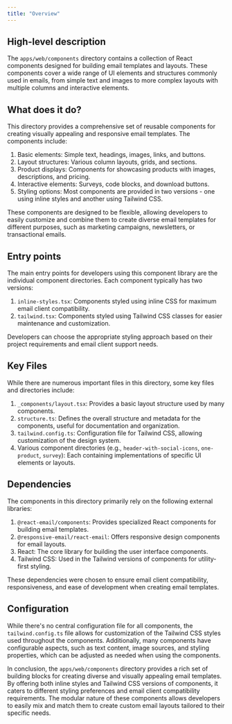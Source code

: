 ```yaml
---
title: "Overview"
---
```


## High-level description
The `apps/web/components` directory contains a collection of React components designed for building email templates and layouts. These components cover a wide range of UI elements and structures commonly used in emails, from simple text and images to more complex layouts with multiple columns and interactive elements.

## What does it do?
This directory provides a comprehensive set of reusable components for creating visually appealing and responsive email templates. The components include:

1. Basic elements: Simple text, headings, images, links, and buttons.
2. Layout structures: Various column layouts, grids, and sections.
3. Product displays: Components for showcasing products with images, descriptions, and pricing.
4. Interactive elements: Surveys, code blocks, and download buttons.
5. Styling options: Most components are provided in two versions - one using inline styles and another using Tailwind CSS.

These components are designed to be flexible, allowing developers to easily customize and combine them to create diverse email templates for different purposes, such as marketing campaigns, newsletters, or transactional emails.

## Entry points
The main entry points for developers using this component library are the individual component directories. Each component typically has two versions:

1. `inline-styles.tsx`: Components styled using inline CSS for maximum email client compatibility.
2. `tailwind.tsx`: Components styled using Tailwind CSS classes for easier maintenance and customization.

Developers can choose the appropriate styling approach based on their project requirements and email client support needs.

## Key Files
While there are numerous important files in this directory, some key files and directories include:

1. `_components/layout.tsx`: Provides a basic layout structure used by many components.
2. `structure.ts`: Defines the overall structure and metadata for the components, useful for documentation and organization.
3. `tailwind.config.ts`: Configuration file for Tailwind CSS, allowing customization of the design system.
4. Various component directories (e.g., `header-with-social-icons`, `one-product`, `survey`): Each containing implementations of specific UI elements or layouts.

## Dependencies
The components in this directory primarily rely on the following external libraries:

1. `@react-email/components`: Provides specialized React components for building email templates.
2. `@responsive-email/react-email`: Offers responsive design components for email layouts.
3. React: The core library for building the user interface components.
4. Tailwind CSS: Used in the Tailwind versions of components for utility-first styling.

These dependencies were chosen to ensure email client compatibility, responsiveness, and ease of development when creating email templates.

## Configuration
While there's no central configuration file for all components, the `tailwind.config.ts` file allows for customization of the Tailwind CSS styles used throughout the components. Additionally, many components have configurable aspects, such as text content, image sources, and styling properties, which can be adjusted as needed when using the components.

In conclusion, the `apps/web/components` directory provides a rich set of building blocks for creating diverse and visually appealing email templates. By offering both inline styles and Tailwind CSS versions of components, it caters to different styling preferences and email client compatibility requirements. The modular nature of these components allows developers to easily mix and match them to create custom email layouts tailored to their specific needs.